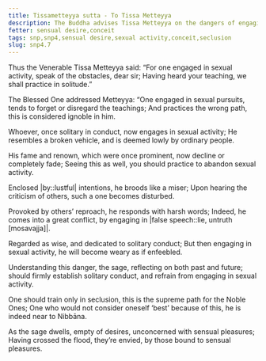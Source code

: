 ```yaml
---
title: Tissametteyya sutta - To Tissa Metteyya
description: The Buddha advises Tissa Metteyya on the dangers of engaging in sexual activity and the benefits of solitary conduct.
fetter: sensual desire,conceit
tags: snp,snp4,sensual desire,sexual activity,conceit,seclusion
slug: snp4.7
---
```


Thus the Venerable Tissa Metteyya said:
“For one engaged in sexual activity,
speak of the obstacles, dear sir;
Having heard your teaching,
we shall practice in solitude.”

The Blessed One addressed Metteyya:
“One engaged in sexual pursuits,
tends to forget or disregard the teachings;
And practices the wrong path,
this is considered ignoble in him.

Whoever, once solitary in conduct,
now engages in sexual activity;
He resembles a broken vehicle,
and is deemed lowly by ordinary people.

His fame and renown, which were once prominent,
now decline or completely fade;
Seeing this as well, you should practice
to abandon sexual activity.

Enclosed |by::lustful| intentions,
he broods like a miser;
Upon hearing the criticism of others,
such a one becomes disturbed.

Provoked by others’ reproach,
he responds with harsh words;
Indeed, he comes into a great conflict,
by engaging in |false speech::lie, untruth [mosavajja]|.

Regarded as wise,
and dedicated to solitary conduct;
But then engaging in sexual activity,
he will become weary as if enfeebled.

Understanding this danger,
the sage, reflecting on both past and future;
should firmly establish solitary conduct,
and refrain from engaging in sexual activity.

One should train only in seclusion,
this is the supreme path for the Noble Ones;
One who would not consider oneself ‘best’ because of this,
he is indeed near to Nibbāna.

As the sage dwells, empty of desires,
unconcerned with sensual pleasures;
Having crossed the flood, they’re envied,
by those bound to sensual pleasures.